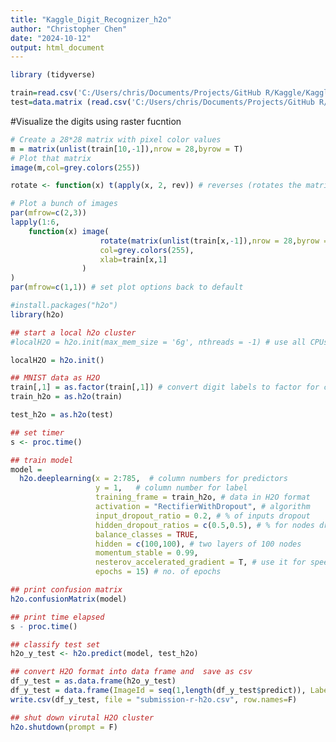 ```yaml
---
title: "Kaggle_Digit_Recognizer_h2o"
author: "Christopher Chen"
date: "2024-10-12"
output: html_document
---
```


```r
library (tidyverse)
```

```r
train=read.csv('C:/Users/chris/Documents/Projects/GitHub R/Kaggle/Kaggle---Digit-Recognizer/Dataset/train.csv')
test=data.matrix (read.csv('C:/Users/chris/Documents/Projects/GitHub R/Kaggle/Kaggle---Digit-Recognizer/Dataset/test.csv'))
```


#Visualize the digits using raster fucntion
```r
# Create a 28*28 matrix with pixel color values
m = matrix(unlist(train[10,-1]),nrow = 28,byrow = T)
# Plot that matrix
image(m,col=grey.colors(255))
```


```r
rotate <- function(x) t(apply(x, 2, rev)) # reverses (rotates the matrix)

# Plot a bunch of images
par(mfrow=c(2,3))
lapply(1:6, 
    function(x) image(
                    rotate(matrix(unlist(train[x,-1]),nrow = 28,byrow = T)),
                    col=grey.colors(255),
                    xlab=train[x,1]
                )
)
par(mfrow=c(1,1)) # set plot options back to default
```

```r
#install.packages("h2o")
library(h2o)
```

```r
## start a local h2o cluster
#localH2O = h2o.init(max_mem_size = '6g', nthreads = -1) # use all CPUs 

localH2O = h2o.init()
```

```r
## MNIST data as H2O
train[,1] = as.factor(train[,1]) # convert digit labels to factor for classification
train_h2o = as.h2o(train)
```

```r
test_h2o = as.h2o(test)
```

```r
## set timer
s <- proc.time()

## train model
model =
  h2o.deeplearning(x = 2:785,  # column numbers for predictors
                   y = 1,   # column number for label
                   training_frame = train_h2o, # data in H2O format
                   activation = "RectifierWithDropout", # algorithm
                   input_dropout_ratio = 0.2, # % of inputs dropout
                   hidden_dropout_ratios = c(0.5,0.5), # % for nodes dropout
                   balance_classes = TRUE, 
                   hidden = c(100,100), # two layers of 100 nodes
                   momentum_stable = 0.99,
                   nesterov_accelerated_gradient = T, # use it for speed
                   epochs = 15) # no. of epochs
```

```r
## print confusion matrix
h2o.confusionMatrix(model)
```

```r
## print time elapsed
s - proc.time()
```

```r
## classify test set
h2o_y_test <- h2o.predict(model, test_h2o)

## convert H2O format into data frame and  save as csv
df_y_test = as.data.frame(h2o_y_test)
df_y_test = data.frame(ImageId = seq(1,length(df_y_test$predict)), Label = df_y_test$predict)
write.csv(df_y_test, file = "submission-r-h2o.csv", row.names=F)

## shut down virutal H2O cluster
h2o.shutdown(prompt = F)
```

```r

```

```r

```

```r

```

```r

```

```r

```

